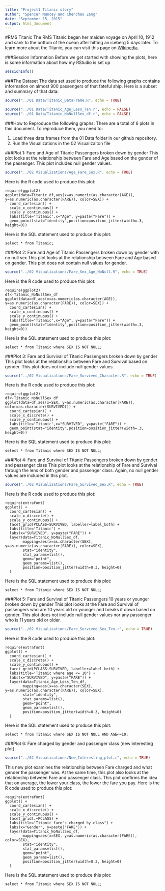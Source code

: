 ```yaml
---
title: "Project1 Titanic story"
author: "Spencer Muncey and Chenchao Zang"
date: "September 15, 2015"
output: html_document
---
```

#RMS Titanic
The RMS Titanic began her maiden voyage on April 10, 1912 and sank to the bottom of the ocean after hitting an iceberg 5 days later. To learn more about the Titanic, you can visit this page on [Wikipedia](https://en.wikipedia.org/wiki/RMS_Titanic).

###Session Information
Before we get started with showing the plots, here is some information about how my RStudio is set up
```r
sessionInfo()
```
###The Dataset
The data set used to produce the following graphs contains information on almost 900 passengers of that fateful ship. Here is a subset and summary of that data:

```r
source("../01 Data/Titanic_DataFrame.R", echo = TRUE)
```
<!--This piece of R code loads the other two datasets that are needed to produce the visualizations for the plots -->
```r
source("../01 Data/Titanic_Age_Less_Ten.r", echo = FALSE)
source("../01 Data/Titanic_NoNullSex_df.r", echo = FALSE)
```
###How to Reproduce the following graphs:
There are a total of 6 plots in this document. To reproduce them, you need to:

1. Load three data frames from the 01 Data folder in our github repository.
2. Run the Visualizations in the 02 Visualizaiton file  

###Plot 1: Fare and Age of Titanic Passengers broken down by gender
This plot looks at the relationship between Fare and Age based on the gender of the passenger. This plot includes null gender values.
```r
source("../02 Visualizations/Age_Fare_Sex.R", echo = TRUE)
```
Here is the R code used to produce this plot:
```
require(ggplot2)
ggplot(data=Titanic_df,aes(x=as.numeric(as.character(AGE)), y=as.numeric(as.character(FARE)), color=SEX)) + 
  coord_cartesian() + 
  scale_x_continuous() +
  scale_y_continuous() +
  labs(title='Titanic',x="Age", y=paste("Fare")) +
  geom_point(stat="identity",position=position_jitter(width=.3, height=0))
```
Here is the SQL statement used to produce this plot:
```
select * from Titanic;

```
###Plot 2: Fare and Age of Titanic Passengers broken down by gender with no null sex
This plot looks at the relationship between Fare and Age based on gender. This plot does not contain null values for gender.
```r
source("../02 Visualizations/Fare_Sex_Age_NoNull.R", echo = TRUE)
```

Here is the R code used to produce this plot:
```
require(ggplot2)
df<-Titanic_NoNullSex_df
ggplot(data=df,aes(x=as.numeric(as.character(AGE)), y=as.numeric(as.character(FARE)), color=SEX)) + 
  coord_cartesian() + 
  scale_x_continuous() +
  scale_y_continuous() +
  labs(title='Titanic',x="Age", y=paste("Fare")) +
  geom_point(stat="identity",position=position_jitter(width=.3, height=0))
```
Here is the SQL statement used to produce this plot:
```
select * from Titanic where SEX IS NOT NULL;

```
###Plot 3: Fare and Survival of Titanic Passengers broken down by gender
This plot looks at the relationship between Fare and Survival based on gender. This plot does not include null gender values. 
```r
source("../02 Visualizations/Fare_Survived_Character.R", echo = TRUE)
```

Here is the R code used to produce this plot:
```
require(ggplot2)
df<-Titanic_NoNullSex_df
ggplot(data=df,aes(x=SEX, y=as.numeric(as.character(FARE)), color=as.character(SURVIVED))) + 
  coord_cartesian() + 
  scale_x_discrete() +
  scale_y_continuous() +
  labs(title='Titanic',x="SURVIVED", y=paste("FARE")) +
  geom_point(stat="identity",position=position_jitter(width=.3, height=0))
```
Here is the SQL statement used to produce this plot:
```
select * from Titanic where SEX IS NOT NULL;

```
###Plot 4: Fare and Survival of Titanic Passengers broken down by gender and passenger class
This plot looks at the relationship of Fare and Survival through the lens of both gender and passenger class. Again, no null gender values are included in this plot.
```r
source("../02 Visualizations/Fare_Survived_Sex.R", echo = TRUE)
```

Here is the R code used to produce this plot:
```
require(extrafont)
ggplot() + 
  coord_cartesian() + 
  scale_x_discrete() +
  scale_y_continuous() +
  facet_grid(PCLASS~SURVIVED, labeller=label_both) +
  labs(title='Titanic') +
  labs(x="SURVIVED", y=paste("FARE")) +
  layer(data=Titanic_NoNullSex_df, 
        mapping=aes(x=as.character(SEX), y=as.numeric(as.character(FARE)), color=SEX), 
        stat="identity", 
        stat_params=list(), 
        geom="point",
        geom_params=list(), 
        position=position_jitter(width=0.3, height=0)
  )
```
Here is the SQL statement used to produce this plot:
```
select * from Titanic where SEX IS NOT NULL;

```
###Plot 5: Fare and Survival of Titanic Passengers 10 years or younger broken down by gender
This plot looks at the Fare and Survival of passengers who are 10 years old or younger and breaks it down based on gender. This plot does not include null gender values nor any passenger who is 11 years old or older.
```r
source("../02 Visualizations/Fare_Survived_Sex_Ten.r", echo = TRUE)
```
Here is the R code used to produce this plot:
```
require(extrafont)
ggplot() + 
  coord_cartesian() + 
  scale_x_discrete() +
  scale_y_continuous() +
  facet_grid(PCLASS~SURVIVED, labeller=label_both) +
  labs(title='Titanic where age <= 10') +
  labs(x="SURVIVED", y=paste("FARE")) +
  layer(data=Titanic_Age_Less_Ten_df, 
        mapping=aes(x=as.character(SEX), y=as.numeric(as.character(FARE)), color=SEX), 
        stat="identity", 
        stat_params=list(), 
        geom="point",
        geom_params=list(), 
        position=position_jitter(width=0.3, height=0)
  )
```
Here is the SQL statement used to produce this plot:
```
select * from Titanic where SEX IS NOT NULL AND AGE<=10;

```
###Plot 6: Fare charged by gender and passenger class (new interesting plot)
```r
source("../02 Visualizations/New_Interesting_plot.r", echo = TRUE)
```
This new plot examines the relationship between Fare charged and what gender the passenger was. At the same time, this plot also looks at the relationship between Fare and passenger class. This plot confirms the idea that on average, the lower your class, the lower the fare you pay. 
Here is the R code used to produce this plot:
```
require(extrafont)
ggplot() + 
  coord_cartesian() + 
  scale_x_discrete() +
  scale_y_continuous() +
  facet_grid(.~PCLASS) +
  labs(title="Titanic fare's charged by class") +
  labs(x="Gender", y=paste("FARE")) +
  layer(data=Titanic_NoNullSex_df, 
        mapping=aes(x=SEX, y=as.numeric(as.character(FARE)), color=SEX), 
        stat="identity", 
        stat_params=list(), 
        geom="point",
        geom_params=list(), 
        position=position_jitter(width=0.3, height=0)
  )
```
Here is the SQL statement used to produce this plot:
```
select * from Titanic where SEX IS NOT NULL;

```
